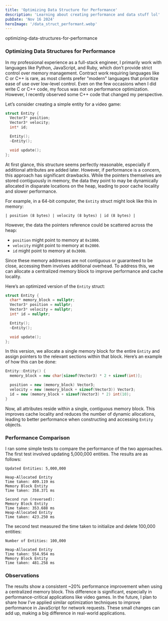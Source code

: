 ```yaml
---
title: 'Optimizing Data Structure for Performance'
description: 'Learning about creating performance and data stuff lol'
pubDate: 'Nov 16 2024'
heroImage: '/data_struct_performant.webp'
---
```

optimizing-data-structures-for-performance

### Optimizing Data Structures for Performance

In my professional experience as a full-stack engineer, I primarily work with languages like Python, JavaScript, and Ruby, which don’t provide strict control over memory management. Contract work requiring languages like C or C++ is rare, as most clients prefer "modern" languages that prioritize ease of use over low-level control. Even on the few occasions when I did write C or C++ code, my focus was not on performance optimization. However, I recently observed some C++ code that changed my perspective.

Let’s consider creating a simple entity for a video game:

```c++
struct Entity {
  Vector3* position;
  Vector3* velocity;
  int* id;

  Entity();
  ~Entity();

  void update();
};
```

At first glance, this structure seems perfectly reasonable, especially if additional attributes are added later. However, if performance is a concern, this approach has significant drawbacks. While the pointers themselves are stored contiguously in memory, the data they point to may be dynamically allocated in disparate locations on the heap, leading to poor cache locality and slower performance.

For example, in a 64-bit computer, the `Entity` struct might look like this in memory:

```
| position (8 bytes) | velocity (8 bytes) | id (8 bytes) |
```

However, the data the pointers reference could be scattered across the heap:

- `position` might point to memory at `0x1000`.
- `velocity` might point to memory at `0x2000`.
- `id` might point to memory at `0x3000`.

Since these memory addresses are not contiguous or guaranteed to be close, accessing them involves additional overhead. To address this, we can allocate a centralized memory block to improve performance and cache locality.

Here’s an optimized version of the `Entity` struct:

```c++
struct Entity {
  char* memory_block = nullptr;
  Vector3* position = nullptr;
  Vector3* velocity = nullptr;
  int* id = nullptr;

  Entity();
  ~Entity();

  void update();
};
```

In this version, we allocate a single memory block for the entire `Entity` and assign pointers to the relevant sections within that block. Here’s an example of how this can be done:

```c++
Entity::Entity() {
  memory_block = new char[sizeof(Vector3) * 2 + sizeof(int)];

  position = new (memory_block) Vector3;
  velocity = new (memory_block + sizeof(Vector3)) Vector3;
  id = new (memory_block + sizeof(Vector3) * 2) int(10);
}
```

Now, all attributes reside within a single, contiguous memory block. This improves cache locality and reduces the number of dynamic allocations, leading to better performance when constructing and accessing `Entity` objects.

### Performance Comparison

I ran some simple tests to compare the performance of the two approaches. The first test involved updating 5,000,000 entities. The results are as follows:

```
Updated Entities: 5,000,000

Heap-Allocated Entity
Time taken: 409.119 ms
Memory Block Entity
Time taken: 358.371 ms

Second run (reversed):
Memory Block Entity
Time taken: 353.688 ms
Heap-Allocated Entity
Time taken: 423.250 ms
```

The second test measured the time taken to initialize and delete 100,000 entities:

```
Number of Entities: 100,000

Heap-Allocated Entity
Time taken: 554.954 ms
Memory Block Entity
Time taken: 481.258 ms
```

### Observations

The results show a consistent ~20% performance improvement when using a centralized memory block. This difference is significant, especially in performance-critical applications like video games. In the future, I plan to share how I’ve applied similar optimization techniques to improve performance in JavaScript for network requests. These small changes can add up, making a big difference in real-world applications.
